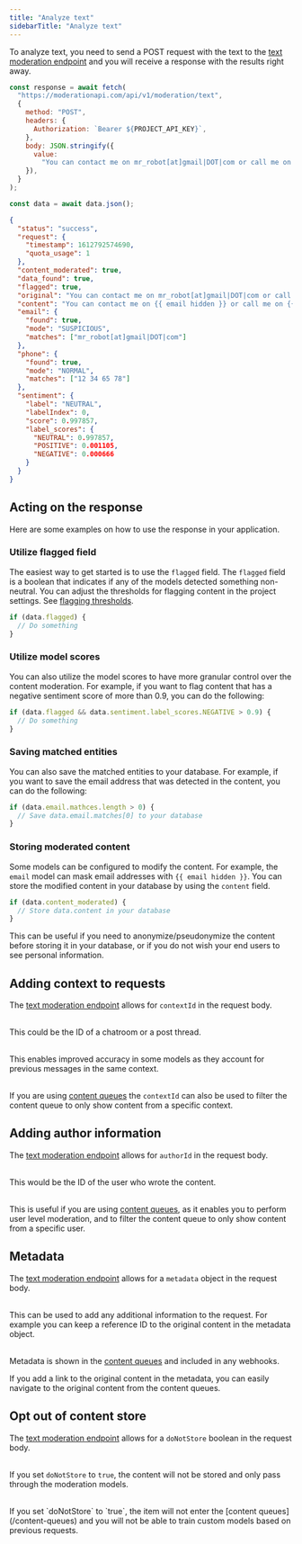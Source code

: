 ```yaml
---
title: "Analyze text"
sidebarTitle: "Analyze text"
---
```


To analyze text, you need to send a POST request with the text to the [text moderation endpoint](/api-reference) and you will receive a response with the results right away.

```javascript Node.js text analysis example
const response = await fetch(
  "https://moderationapi.com/api/v1/moderation/text",
  {
    method: "POST",
    headers: {
      Authorization: `Bearer ${PROJECT_API_KEY}`,
    },
    body: JSON.stringify({
      value:
        "You can contact me on mr_robot[at]gmail|DOT|com or call me on 12 34 65 78",
    }),
  }
);

const data = await data.json();
```

```json Response example
{
  "status": "success",
  "request": {
    "timestamp": 1612792574690,
    "quota_usage": 1
  },
  "content_moderated": true,
  "data_found": true,
  "flagged": true,
  "original": "You can contact me on mr_robot[at]gmail|DOT|com or call me on 12 34 65 78",
  "content": "You can contact me on {{ email hidden }} or call me on {{ number hidden }}",
  "email": {
    "found": true,
    "mode": "SUSPICIOUS",
    "matches": ["mr_robot[at]gmail|DOT|com"]
  },
  "phone": {
    "found": true,
    "mode": "NORMAL",
    "matches": ["12 34 65 78"]
  },
  "sentiment": {
    "label": "NEUTRAL",
    "labelIndex": 0,
    "score": 0.997857,
    "label_scores": {
      "NEUTRAL": 0.997857,
      "POSITIVE": 0.001105,
      "NEGATIVE": 0.000666
    }
  }
}
```

## Acting on the response

Here are some examples on how to use the response in your application.

### Utilize flagged field

The easiest way to get started is to use the `flagged` field. The `flagged` field is a boolean that indicates if any of the models detected something non-neutral. You can adjust the thresholds for flagging content in the project settings. See [flagging thresholds](/content-moderation/project-setup#flagging-thresholds).

```javascript
if (data.flagged) {
  // Do something
}
```

### Utilize model scores

You can also utilize the model scores to have more granular control over the content moderation. For example, if you want to flag content that has a negative sentiment score of more than 0.9, you can do the following:

```javascript
if (data.flagged && data.sentiment.label_scores.NEGATIVE > 0.9) {
  // Do something
}
```

### Saving matched entities

You can also save the matched entities to your database. For example, if you want to save the email address that was detected in the content, you can do the following:

```javascript
if (data.email.mathces.length > 0) {
  // Save data.email.matches[0] to your database
}
```

### Storing moderated content

Some models can be configured to modify the content. For example, the `email` model can mask email addresses with `{{ email hidden }}`. You can store the modified content in your database by using the `content` field.

```javascript
if (data.content_moderated) {
  // Store data.content in your database
}
```

This can be useful if you need to anonymize/pseudonymize the content before storing it in your database, or if you do not wish your end users to see personal information.

## Adding context to requests

The [text moderation endpoint](/api-reference) allows for `contextId` in the request body.<br></br>

This could be the ID of a chatroom or a post thread.<br></br>

This enables improved accuracy in some models as they account for previous messages in the same context.<br></br>

If you are using [content queues](/content-queues) the `contextId` can also be used to filter the content queue to only show content from a specific context.

## Adding author information

The [text moderation endpoint](/api-reference) allows for `authorId` in the request body. <br></br>

This would be the ID of the user who wrote the content. <br></br>

This is useful if you are using [content queues](/content-queues), as it enables you to perform user level moderation, and to filter the content queue to only show content from a specific user.

## Metadata

The [text moderation endpoint](/api-reference) allows for a `metadata` object in the request body. <br></br>

This can be used to add any additional information to the request. For example you can keep a reference ID to the original content in the metadata object. <br></br>

Metadata is shown in the [content queues](/content-queues) and included in any webhooks.

<Tip>
  If you add a link to the original content in the metadata, you can easily
  navigate to the original content from the content queues.
</Tip>

## Opt out of content store

The [text moderation endpoint](/api-reference) allows for a `doNotStore` boolean in the request body. <br></br>

If you set `doNotStore` to `true`, the content will not be stored and only pass through the moderation models. <br></br>

<Warning>
  If you set `doNotStore` to `true`, the item will not enter the [content
  queues](/content-queues) and you will not be able to train custom models based
  on previous requests.
</Warning>
